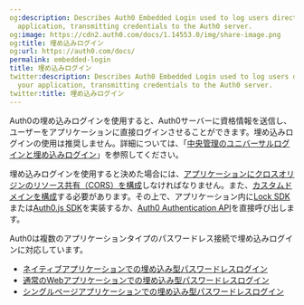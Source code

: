 ```yaml
---
og:description: Describes Auth0 Embedded Login used to log users directly into your
  application, transmitting credentials to the Auth0 server.
og:image: https://cdn2.auth0.com/docs/1.14553.0/img/share-image.png
og:title: 埋め込みログイン
og:url: https://auth0.com/docs/
permalink: embedded-login
title: 埋め込みログイン
twitter:description: Describes Auth0 Embedded Login used to log users directly into
  your application, transmitting credentials to the Auth0 server.
twitter:title: 埋め込みログイン
---
```


Auth0の埋め込みログインを使用すると、Auth0サーバーに資格情報を送信し、ユーザーをアプリケーションに直接ログインさせることができます。埋め込みログインの使用は推奨しません。詳細については、「[中央管理のユニバーサルログインと埋め込みログイン](/login/universal-vs-embedded-login)」を参照してください。

埋め込みログインを使用すると決めた場合には、[アプリケーションにクロスオリジンのリソース共有（CORS）を構成](/applications/set-up-cors)しなければなりません。また、[カスタムドメインを構成](/custom-domains)する必要があります。その上で、アプリケーション内に[Lock SDK](/libraries/lock)または[Auth0.js SDK](/libraries/auth0js)を実装するか、[Auth0 Authentication API](https://auth0.com/docs/api/authentication)を直接呼び出します。

Auth0は複数のアプリケーションタイプのパスワードレス接続で埋め込みログインに対応しています。

* [ネイティブアプリケーションでの埋め込み型パスワードレスログイン](/native)
* [通常のWebアプリケーションでの埋め込み型パスワードレスログイン](/webapps)
* [シングルページアプリケーションでの埋め込み型パスワードレスログイン](/spa)